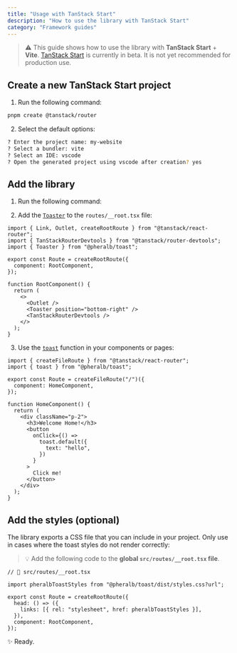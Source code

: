 ```yaml
---
title: "Usage with TanStack Start"
description: "How to use the library with TanStack Start"
category: "Framework guides"
---
```


> ⚠️ This guide shows how to use the library with **TanStack Start** + **Vite**. [TanStack Start](https://tanstack.com/router/latest/docs/framework/react/start/overview) is currently in beta. It is not yet recommended for production use.

## Create a new TanStack Start project

1. Run the following command:

```bash
pnpm create @tanstack/router
```

2. Select the default options:

```bash
? Enter the project name: my-website
? Select a bundler: vite
? Select an IDE: vscode
? Open the generated project using vscode after creation? yes
```

## Add the library

1. Run the following command:

<InstallLibrary />

2. Add the [`Toaster`](/toaster) to the `routes/__root.tsx` file:

```tsx {13}
import { Link, Outlet, createRootRoute } from "@tanstack/react-router";
import { TanStackRouterDevtools } from "@tanstack/router-devtools";
import { Toaster } from "@pheralb/toast";

export const Route = createRootRoute({
  component: RootComponent,
});

function RootComponent() {
  return (
    <>
      <Outlet />
      <Toaster position="bottom-right" />
      <TanStackRouterDevtools />
    </>
  );
}
```

3. Use the [`toast`](/toast) function in your components or pages:

```tsx
import { createFileRoute } from "@tanstack/react-router";
import { toast } from "@pheralb/toast";

export const Route = createFileRoute("/")({
  component: HomeComponent,
});

function HomeComponent() {
  return (
    <div className="p-2">
      <h3>Welcome Home!</h3>
      <button
        onClick={() =>
          toast.default({
            text: "hello",
          })
        }
      >
        Click me!
      </button>
    </div>
  );
}
```

## Add the styles (optional)

The library exports a CSS file that you can include in your project. Only use in cases where the toast styles do not render correctly:

> 💡 Add the following code to the **global `src/routes/__root.tsx` file**.

```tsx
// 📄 src/routes/__root.tsx

import pheralbToastStyles from "@pheralb/toast/dist/styles.css?url";

export const Route = createRootRoute({
  head: () => ({
    links: [{ rel: "stylesheet", href: pheralbToastStyles }],
  }),
  component: RootComponent,
});
```

✨ Ready.
